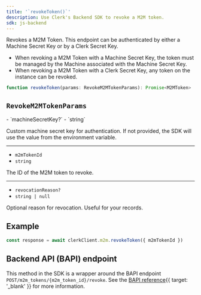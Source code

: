 ```yaml
---
title: '`revokeToken()`'
description: Use Clerk's Backend SDK to revoke a M2M token.
sdk: js-backend
---
```


Revokes a M2M Token. This endpoint can be authenticated by either a Machine Secret Key or by a Clerk Secret Key.

- When revoking a M2M Token with a Machine Secret Key, the token must be managed by the Machine associated with the Machine Secret Key.
- When revoking a M2M Token with a Clerk Secret Key, any token on the instance can be revoked.

```ts
function revokeToken(params: RevokeM2MTokenParams): Promise<M2MToken>
```

## `RevokeM2MTokenParams`

<Properties>
  - `machineSecretKey?`
  - `string`

  Custom machine secret key for authentication. If not provided, the SDK will use the value from the environment variable.

  ---

  - `m2mTokenId`
  - `string`

  The ID of the M2M token to revoke.

  ---

  - `revocationReason?`
  - `string | null`

  Optional reason for revocation. Useful for your records.
</Properties>

## Example

<Include src="_partials/backend/usage" />

```ts
const response = await clerkClient.m2m.revokeToken({ m2mTokenId })
```

## Backend API (BAPI) endpoint

This method in the SDK is a wrapper around the BAPI endpoint `POST/m2m_tokens/{m2m_token_id}/revoke`. See the [BAPI reference](/docs/reference/backend-api/tag/m2m-tokens/post/m2m_tokens/%7Bm2m_token_id%7D/revoke){{ target: '_blank' }} for more information.
